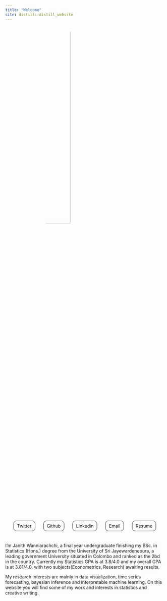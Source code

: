 ```yaml
---
title: "Welcome"
site: distill::distill_website
---
```


<img src="img/profpic.jpg" style="border-radius:50%;width: 40%;position: relative;left: 25%;">

<style>
.socials{
  color: var(--blue-jeans);
  padding: 0.5em 0.75em;
  border-color: var(--blue-jeans);
  text-decoration: none;
  cursor: pointer;
  border-width: 1px 1px;
  border-style: solid;
  border-radius: 10px;
}

.socials:hover {
  background-color: var(--blue-jeans);
  color: white;
  border-radius: 10px;
  border-color: var(--blue-jeans);
}
</style>

<div style="display:flex;flex-direction: row;justify-content: space-evenly;"><div><a href="https://www.twitter.com/janithcwanni" class="socials">Twitter</a></div><div><a href="https://www.github.com/janithwanni" class="socials">Github</a></div><div><a href="https://www.linkedin.com/in/janith-wanniarachchi" class="socials">Linkedin</a></div><div><a href="mailto:janithcwanni@gmail.com" class="socials">Email</a></div><div><a href="Janith_Wanniarachchi_Portfolio.pdf" class="socials">Resume</a></div></div>

<br/>

I’m Janith Wanniarachchi, a final year undergraduate finishing my BSc. in Statistics (Hons.) degree from the University of Sri Jayewardenepura, a leading government University situated in Colombo and ranked as the 2bd in the country. Currently my Statistics GPA is at 3.8/4.0 and my overall GPA is at 3.81/4.0, with two subjects(Econometrics, Research) awaiting results. 

My research interests are mainly in data visualization, time series forecasting, bayesian inference and interpretable machine learning. On this website you will find some of my work and interests in statistics and creative writing. 

